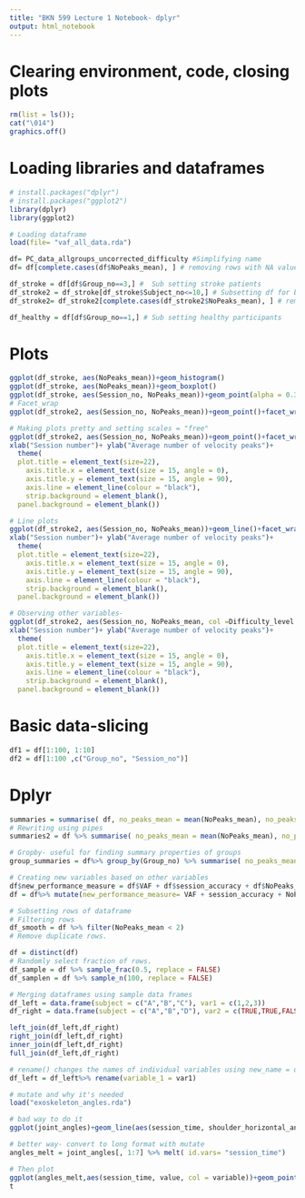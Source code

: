 ```yaml
---
title: "BKN 599 Lecture 1 Notebook- dplyr"
output: html_notebook
---
```


# Clearing environment, code, closing plots
```r
rm(list = ls());
cat("\014")  
graphics.off() 
```

# Loading libraries and dataframes
```r
# install.packages("dplyr")
# install.packages("ggplot2")
library(dplyr)
library(ggplot2)

# Loading dataframe
load(file= "vaf_all_data.rda")

df= PC_data_allgroups_uncorrected_difficulty #Simplifying name
df= df[complete.cases(df$NoPeaks_mean), ] # removing rows with NA values

df_stroke = df[df$Group_no==3,] #  Sub setting stroke patients
df_stroke2 = df_stroke[df_stroke$Subject_no<=10,] # Subsetting df for better visualization
df_stroke2= df_stroke2[complete.cases(df_stroke2$NoPeaks_mean), ] # removing rows with NA values

df_healthy = df[df$Group_no==1,] # Sub setting healthy participants
```

# Plots
```r
ggplot(df_stroke, aes(NoPeaks_mean))+geom_histogram()
ggplot(df_stroke, aes(NoPeaks_mean))+geom_boxplot()
ggplot(df_stroke, aes(Session_no, NoPeaks_mean))+geom_point(alpha = 0.3)
# Facet_wrap
ggplot(df_stroke2, aes(Session_no, NoPeaks_mean))+geom_point()+facet_wrap(~Subject_no)

# Making plots pretty and setting scales = "free"
ggplot(df_stroke2, aes(Session_no, NoPeaks_mean))+geom_point()+facet_wrap(~Subject_no,scales = "free")+
xlab("Session number")+ ylab("Average number of velocity peaks")+
  theme(
  plot.title = element_text(size=22),
    axis.title.x = element_text(size = 15, angle = 0),
    axis.title.y = element_text(size = 15, angle = 90),
    axis.line = element_line(colour = "black"),
    strip.background = element_blank(),
  panel.background = element_blank())

# Line plots
ggplot(df_stroke2, aes(Session_no, NoPeaks_mean))+geom_line()+facet_wrap(~Subject_no,scales = "free")+
xlab("Session number")+ ylab("Average number of velocity peaks")+
  theme(
  plot.title = element_text(size=22),
    axis.title.x = element_text(size = 15, angle = 0),
    axis.title.y = element_text(size = 15, angle = 90),
    axis.line = element_line(colour = "black"),
    strip.background = element_blank(),
  panel.background = element_blank())

# Observing other variables-
ggplot(df_stroke2, aes(Session_no, NoPeaks_mean, col =Difficulty_level ))+geom_point()+facet_wrap(~Subject_no,scales = "free")+
xlab("Session number")+ ylab("Average number of velocity peaks")+
  theme(
  plot.title = element_text(size=22),
    axis.title.x = element_text(size = 15, angle = 0),
    axis.title.y = element_text(size = 15, angle = 90),
    axis.line = element_line(colour = "black"),
    strip.background = element_blank(),
  panel.background = element_blank())
```



# Basic data-slicing
```r
df1 = df[1:100, 1:10]
df2 = df[1:100 ,c("Group_no", "Session_no")]
```


# Dplyr
```r
summaries = summarise( df, no_peaks_mean = mean(NoPeaks_mean), no_peaks_median = median(NoPeaks_mean))
# Rewriting using pipes
summaries2 = df %>% summarise( no_peaks_mean = mean(NoPeaks_mean), no_peaks_median = median(NoPeaks_mean))

# Gropby- useful for finding summary properties of groups
group_summaries = df%>% group_by(Group_no) %>% summarise( no_peaks_mean = mean(NoPeaks_mean), no_peaks_median = median(NoPeaks_mean))

# Creating new variables based on other variables
df$new_performance_measure = df$VAF + df$session_accuracy + df$NoPeaks_mean
df = df%>% mutate(new_performance_measure= VAF + session_accuracy + NoPeaks_mean )

# Subsetting rows of dataframe
# Filtering rows
df_smooth = df %>% filter(NoPeaks_mean < 2)
# Remove duplicate rows.

df = distinct(df)
# Randomly select fraction of rows. 
df_sample = df %>% sample_frac(0.5, replace = FALSE) 
df_samplen = df %>% sample_n(100, replace = FALSE) 

# Merging dataframes using sample data frames
df_left = data.frame(subject = c("A","B","C"), var1 = c(1,2,3))
df_right = data.frame(subject = c("A","B","D"), var2 = c(TRUE,TRUE,FALSE))

left_join(df_left,df_right)
right_join(df_left,df_right)
inner_join(df_left,df_right)
full_join(df_left,df_right)

# rename() changes the names of individual variables using new_name = old_name syntax; rename_with() renames columns using a function.
df_left = df_left%>% rename(variable_1 = var1)

# mutate and why it's needed
load("exoskeleton_angles.rda")

# bad way to do it
ggplot(joint_angles)+geom_line(aes(session_time, shoulder_horizontal_angle), col = "blue") + geom_line(aes(session_time, shoulder_elevation_angle), col = "red")

# better way- convert to long format with mutate
angles_melt = joint_angles[, 1:7] %>% melt( id.vars= "session_time")

# Then plot
ggplot(angles_melt,aes(session_time, value, col = variable))+geom_point(size =0.2)
t
```

